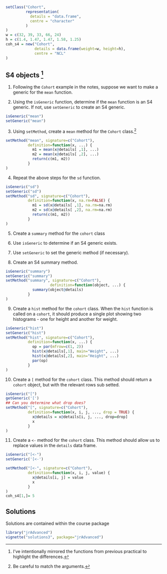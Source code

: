 ```r
setClass("Cohort",
         representation(
           details = "data.frame",
           centre = "character"
         )
)
w = c(32, 39, 33, 66, 24)
h = c(1.4, 1.47, 1.47, 1.58, 1.25)
coh_s4 = new("Cohort",
             details = data.frame(weight=w, height=h),
             centre = "NCL"
)

```
## S4 objects ^[I've intentionally mirrored the functions from previous practical to highlight the differences.]

1. Following the `Cohort` example in the notes, suppose we want to make a generic for the `mean` function. 

2. Using the `isGeneric` function, determine if the `mean` function is an S4 generic. If not, use `setGeneric` to create an S4 generic.
```r
isGeneric("mean")
setGeneric("mean")
```
3. Using `setMethod`, create a `mean` method for the `Cohort` class.^[Be careful to match the arguments.]
```r
setMethod("mean", signature=c("Cohort"), 
          definition=function(x, ...) {
            m1 = mean(x@details[ ,1], ...)
            m2 = mean(x@details[ ,2], ...)
            return(c(m1, m2))
          }
)
```

4. Repeat the above steps for the `sd` function.
```r
isGeneric("sd")
setGeneric("sd")
setMethod("sd", signature=c("Cohort"), 
          definition=function(x, na.rm=FALSE) {
            m1 = sd(x@details[ ,1], na.rm=na.rm)
            m2 = sd(x@details[ ,2], na.rm=na.rm)
            return(c(m1, m2))
          }
)
```
5. Create a `summary` method for the `cohort` class

6. Use `isGeneric` to determine if an S4 generic exists.
7. Use `setGeneric` to set the generic method (if necessary).
8. Create an S4 summary method.

```r
isGeneric("summary")
setGeneric("summary")
setMethod("summary", signature=c("Cohort"), 
                    definition=function(object, ...) {
            summary(object@details)
          }
)
```

9. Create a `hist` method for the `cohort` class. When the `hist` function is called on a `cohort`, it should produce a single plot showing two histograms - one for height and another for weight.
```r
isGeneric("hist")
setGeneric("hist")
setMethod("hist", signature=c("Cohort"), 
          definition=function(x, ...) {
            op = par(mfrow=c(1, 2))
            hist(x@details[,1], main="Weight", ...)
            hist(x@details[,2], main="Height", ...)
            par(op)
          }
)
```

10. Create a `[` method for the `cohort` class. This method should return a `cohort` object, but with the relevant rows sub setted.
```r
isGeneric("[")
getGeneric('[')
## Can you determine what drop does?
setMethod("[", signature=c("Cohort"), 
          definition=function(x, i, j, ..., drop = TRUE) {
            x@details = x@details[i, j, ..., drop=drop]
            x
          }
)
```

11. Create a `<-` method for the `cohort` class. This method should allow us to replace values in the `details` data frame.

```r
isGeneric("[<-")
setGeneric('[<-')

setMethod("[<-", signature=c("Cohort"), 
          definition=function(x, i, j, value) {
            x@details[i, j] = value
            x
          }
)
coh_s4[1,]= 5
```


## Solutions

Solutions are contained within the course package
```r
library("jrAdvanced")
vignette("solutions3", package="jrAdvanced")
```
